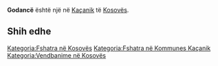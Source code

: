 {{Fshat në 
 | Emri                = Godancë
 | EmriAlt                = 
 | NAME_SHORT_FORM=      
 | NAME_GENERIC=      
 | NAME_SORT_NAME_RO=      GODANCE
 | FULL_NAME_RO = Godancë
 | FULL_NAME_ND_RO=Godance
 | SORT_NAME_RG=GODANCE
 | FULL_NAME_RG=Godancë
 | FULL_NAME_ND_RG=Godance
 | SRP_NAME_SHORT_FORM=      
 | SRP_NAME_GENERIC=      
 | SRP_NAME_SORT_NAME_RO=      
 | SRP_FULL_NAME_RO = 
 | SRP_FULL_NAME_ND_RO=
 | SRP_SORT_NAME_RG=
 | SRP_FULL_NAME_RG=
 | SRP_FULL_NAME_ND_RG=
 | Emri (Rasa dhanore) = 
 | Figura              = 
 | Shteti              = Kosovo
 | Komuna              = Kaçanik
 | Kodi postar         = 
 | Sipërfaqja          = 

 | Popullsia           = 

 | Regj. i popullsisë  = 
 | Dend. e popullsisë  = 
 | Faqja zyrtare       = 
 <!--- Koordinatat ----> 
 | Gjerësia            = 42.68
 | Gjatësia            = 20.936667
 | Lartësia            = 
}}
'''Godancë''' është një [[]] në [[Kaçanik]] të [[Kosovës]].

<!-- == Gjeografia == -->
<!-- == Historia == -->
<!-- == Demografia == -->
== Shih edhe ==
{{Komuna Kaçanik}}
{{Kosovo-Administrata-Cung}}

[[Kategoria:Fshatra në Kosovës]]
[[Kategoria:Fshatra në Kommunes Kaçanik]]
[[Kategoria:Vendbanime në Kosovës]]